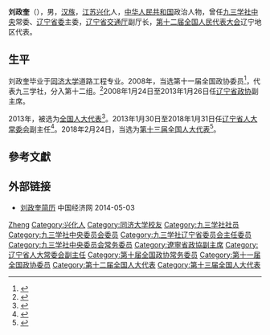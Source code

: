 '''刘政奎'''（{{bd|1962年|10月||}}），男，[[汉族|汉族]]，[[江苏|江苏]][[兴化市|兴化]]人，[[中华人民共和国|中华人民共和国]]政治人物，曾任[[九三学社中央|九三学社中央]]常委、[[九三学社辽宁省委员会|辽宁省委]]主委，[[辽宁省交通厅|辽宁省交通厅]]副厅长，[[第十二届全国人民代表大会|第十二届全国人民代表大会]]辽宁地区代表。

== 生平 ==
刘政奎毕业于[[同济大学|同济大学]]道路工程专业。2008年，当选第十一届全国政协委员<ref>{{cite news|title=第十一届全国政协委员名单|url=http://www.indaa.com.cn/zt/2009qglh/zxzs/200903/t20090303_127573.html|accessdate=2013-04-09|newspaper=新华社北京1月25日电 中国人民政治协商会议第十一届全国委员会委员名单(共2237人，2008年1月25日政协第十届全国委员会常务委员会第二十次会议通过)|date=2008年1月25日|deadurl=yes|archiveurl=https://web.archive.org/web/20130928014403/http://www.indaa.com.cn/zt/2009qglh/zxzs/200903/t20090303_127573.html|archivedate=2013年9月28日}}</ref>，代表九三学社，分入第十二组。<ref>{{cite news|title=全国政协信息-刘政奎|url=http://www.cppcc.gov.cn/CMS/wylibary/showJcwyxtInfoWylibary.action?tabJcwyxt.guid=11W0004150&wytype=wjwy|accessdate=2013-04-09|newspaper=全国政协委员会|archive-date=2015-09-24|archive-url=https://web.archive.org/web/20150924012522/http://www.cppcc.gov.cn/CMS/wylibary/showJcwyxtInfoWylibary.action?tabJcwyxt.guid=11W0004150&wytype=wjwy|dead-url=no}}</ref>2008年1月24日至2013年1月26日任[[辽宁省政协|辽宁省政协]]副主席。

2013年，被选为[[全国人大代表|全国人大代表]]<ref>{{cite news|title=全国人大代表信息-刘政奎|url=http://210.82.31.1:8084/delegate/viewDelegate.action?dbid=120389|accessdate=2013-03-28|newspaper=全国人大网|archive-url=https://web.archive.org/web/20140606214148/http://www.npc.gov.cn/delegate/viewDelegate.action?dbid=120389|archive-date=2014-06-06|dead-url=yes}}</ref>。2013年1月30日至2018年1月31日任[[辽宁省人大常委会|辽宁省人大常委会]]副主任<ref>{{cite web|accessdate=2014-06-03|url=http://district.ce.cn/zt/rwk/sf/ln/rs/201302/28/t20130228_24154419.shtml|title=辽宁省人大副主任刘政奎简历|publisher=中国经济网|archive-date=2019-06-16|archive-url=https://web.archive.org/web/20190616153610/http://district.ce.cn/zt/rwk/sf/ln/rs/201302/28/t20130228_24154419.shtml|dead-url=no}}</ref>。2018年2月24日，当选为[[第十三届全国人大代表|第十三届全国人大代表]]<ref>{{Cite web|title=（受权发布）中华人民共和国第十三届全国人民代表大会代表名单-中新网|url=http://www.chinanews.com/gn/2018/02-25/8453959.shtml|accessdate=2021-02-13|work=中新网|archive-date=2018-02-27|archive-url=https://web.archive.org/web/20180227031724/http://www.chinanews.com/gn/2018/02-25/8453959.shtml|dead-url=no}}</ref>。

== 參考文獻 ==
{{reflist}}

== 外部链接 ==
* [http://district.ce.cn/zt/rwk/sf/ln/rs/201302/28/t20130228_24154419.shtml 刘政奎简历] {{Wayback|url=http://district.ce.cn/zt/rwk/sf/ln/rs/201302/28/t20130228_24154419.shtml |date=20190616153610 }} 中国经济网 2014-05-03

{{Navboxes 
| title  = 刘政奎在[[九三学社|九三学社]]的职务
| list1  =
{{九三学社第十一届中央委员会}}
{{九三学社第十二届中央委员会}}
{{九三学社第十三届中央委员会}}
{{九三学社第十四届中央委员会}}
}}

{{Authority control}}

{{DEFAULTSORT:Liu刘}}
[[Category:刘姓|Zheng]]
[[Category:兴化人|Category:兴化人]]
[[Category:同济大学校友|Category:同济大学校友]]
[[Category:九三学社社员|Category:九三学社社员]]
[[Category:九三学社中央委员会委员|Category:九三学社中央委员会委员]]
[[Category:九三学社辽宁省委员会主任委员|Category:九三学社辽宁省委员会主任委员]]
[[Category:九三学社中央委员会常务委员|Category:九三学社中央委员会常务委员]]
[[Category:遼寧省政協副主席|Category:遼寧省政協副主席]]
[[Category:辽宁省人大常委会副主任|Category:辽宁省人大常委会副主任]]
[[Category:第十届全国政协常务委员|Category:第十届全国政协常务委员]]
[[Category:第十一届全国政协委员|Category:第十一届全国政协委员]]
[[Category:第十二届全国人大代表|Category:第十二届全国人大代表]]
[[Category:第十三届全国人大代表|Category:第十三届全国人大代表]]